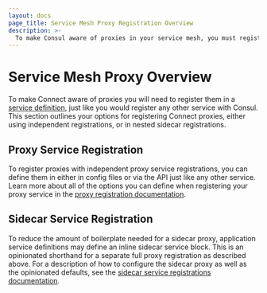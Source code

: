 ```yaml
---
layout: docs
page_title: Service Mesh Proxy Registration Overview
description: >-
  To make Consul aware of proxies in your service mesh, you must register them. Learn about methods for configuring and registering sidecar proxies.
---
```


# Service Mesh Proxy Overview

To make Connect aware of proxies you will need to register them in a [service
definition](/docs/discovery/services), just like you would register any other service with Consul. This section outlines your options for registering Connect proxies, either using independent registrations, or in nested sidecar registrations.

## Proxy Service Registration

To register proxies with independent proxy service registrations, you can define them in either in config files or via the API just like any other service. Learn more about all of the options you can define when registering your proxy service in the [proxy registration documentation](/docs/connect/registration/service-registration).

## Sidecar Service Registration

To reduce the amount of boilerplate needed for a sidecar proxy,
application service definitions may define an inline sidecar service block. This is an opinionated
shorthand for a separate full proxy registration as described above. For a
description of how to configure the sidecar proxy as well as the opinionated defaults, see the [sidecar service registrations
documentation](/docs/connect/registration/sidecar-service).
